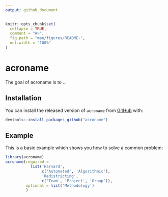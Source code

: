 ```yaml
---
output: github_document
---
```


<!-- README.md is generated from README.Rmd. Please edit that file -->

```r
knitr::opts_chunk$set(
  collapse = TRUE,
  comment = "#>",
  fig.path = "man/figures/README-",
  out.width = "100%"
)
```

# acroname

<!-- badges: start -->
<!-- badges: end -->

The goal of acroname is to ...

## Installation

You can install the released version of `acroname` from [GitHub](github.com) with:

``` r
devtools::install_packages_github("acroname")
```

## Example

This is a basic example which shows you how to solve a common problem:

```r
library(acroname)
acroname(required = 
           list('Harvard', 
                c('Automated', 'Algorithmic'), 
                'Redistricting', 
                c('Team', 'Project', 'Group')), 
         optional = list('Methodology')
         )
```


